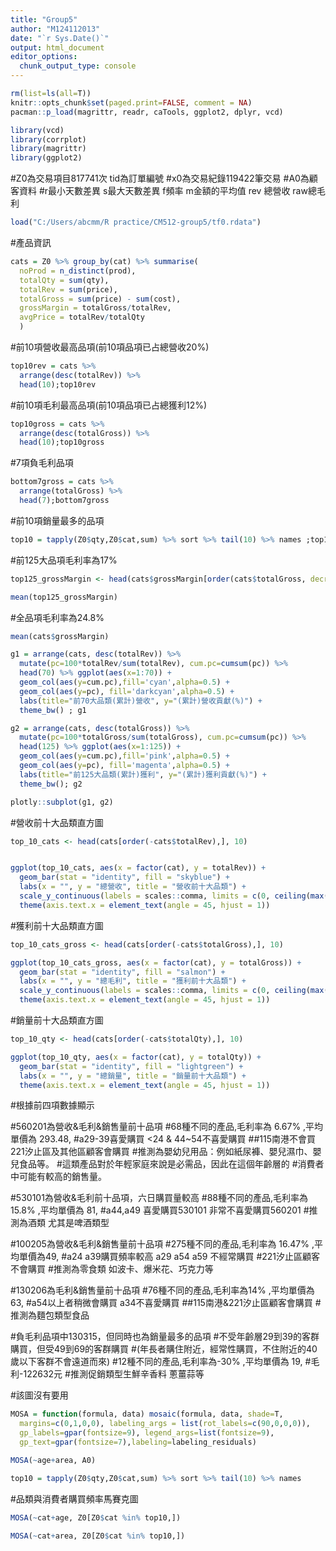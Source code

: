 ```yaml
---
title: "Group5"
author: "M124112013"
date: "`r Sys.Date()`"
output: html_document
editor_options: 
  chunk_output_type: console
---
```

```r
rm(list=ls(all=T))
knitr::opts_chunk$set(paged.print=FALSE, comment = NA)
pacman::p_load(magrittr, readr, caTools, ggplot2, dplyr, vcd)
```


```r
library(vcd)
library(corrplot)
library(magrittr)
library(ggplot2)
```


#Z0為交易項目817741次 tid為訂單編號
#x0為交易紀錄119422筆交易
#A0為顧客資料 
#r最小天數差異 s最大天數差異 f頻率 m金額的平均值 rev 總營收 raw總毛利 

```r
load("C:/Users/abcmm/R practice/CM512-group5/tf0.rdata")
```

#產品資訊

```r
cats = Z0 %>% group_by(cat) %>% summarise(
  noProd = n_distinct(prod),
  totalQty = sum(qty),
  totalRev = sum(price),
  totalGross = sum(price) - sum(cost),
  grossMargin = totalGross/totalRev,
  avgPrice = totalRev/totalQty
  )
```

#前10項營收最高品項(前10項品項已占總營收20%)

```r
top10rev = cats %>%
  arrange(desc(totalRev)) %>%
  head(10);top10rev
```


#前10項毛利最高品項(前10項品項已占總獲利12%)
```r
top10gross = cats %>%
  arrange(desc(totalGross)) %>%
  head(10);top10gross
```


#7項負毛利品項

```r
bottom7gross = cats %>%
  arrange(totalGross) %>%
  head(7);bottom7gross
```

#前10項銷量最多的品項

```r
top10 = tapply(Z0$qty,Z0$cat,sum) %>% sort %>% tail(10) %>% names ;top10
```

#前125大品項毛利率為17%
```r
top125_grossMargin <- head(cats$grossMargin[order(cats$totalGross, decreasing = TRUE)], 125)

mean(top125_grossMargin)
```

#全品項毛利率為24.8%
```r
mean(cats$grossMargin)
```


```r
g1 = arrange(cats, desc(totalRev)) %>% 
  mutate(pc=100*totalRev/sum(totalRev), cum.pc=cumsum(pc)) %>% 
  head(70) %>% ggplot(aes(x=1:70)) +
  geom_col(aes(y=cum.pc),fill='cyan',alpha=0.5) +
  geom_col(aes(y=pc), fill='darkcyan',alpha=0.5) +
  labs(title="前70大品類(累計)營收", y="(累計)營收貢獻(%)") +
  theme_bw() ; g1
```

```r
g2 = arrange(cats, desc(totalGross)) %>% 
  mutate(pc=100*totalGross/sum(totalGross), cum.pc=cumsum(pc)) %>% 
  head(125) %>% ggplot(aes(x=1:125)) +
  geom_col(aes(y=cum.pc),fill='pink',alpha=0.5) +
  geom_col(aes(y=pc), fill='magenta',alpha=0.5) +
  labs(title="前125大品類(累計)獲利", y="(累計)獲利貢獻(%)") +
  theme_bw(); g2
```


```r
plotly::subplot(g1, g2)
```

#營收前十大品類直方圖
```r
top_10_cats <- head(cats[order(-cats$totalRev),], 10)


ggplot(top_10_cats, aes(x = factor(cat), y = totalRev)) +
  geom_bar(stat = "identity", fill = "skyblue") +
  labs(x = "", y = "總營收", title = "營收前十大品類") +
  scale_y_continuous(labels = scales::comma, limits = c(0, ceiling(max(top_10_cats$totalRev)/100000)*100000)) +
  theme(axis.text.x = element_text(angle = 45, hjust = 1))
```


#獲利前十大品類直方圖
```r
top_10_cats_gross <- head(cats[order(-cats$totalGross),], 10)

ggplot(top_10_cats_gross, aes(x = factor(cat), y = totalGross)) +
  geom_bar(stat = "identity", fill = "salmon") +
  labs(x = "", y = "總毛利", title = "獲利前十大品類") +
  scale_y_continuous(labels = scales::comma, limits = c(0, ceiling(max(top_10_cats_gross$totalGross)/100000)*100000)) +
  theme(axis.text.x = element_text(angle = 45, hjust = 1))
```


#銷量前十大品類直方圖
```r
top_10_qty <- head(cats[order(-cats$totalQty),], 10)

ggplot(top_10_qty, aes(x = factor(cat), y = totalQty)) +
  geom_bar(stat = "identity", fill = "lightgreen") +
  labs(x = "", y = "總銷量", title = "銷量前十大品類") +
  theme(axis.text.x = element_text(angle = 45, hjust = 1))
```






#根據前四項數據顯示

#560201為營收&毛利&銷售量前十品項
#68種不同的產品,毛利率為 6.67% ,平均單價為 293.48, 
#a29-39喜愛購買 <24 & 44~54不喜愛購買
##115南港不會買 221汐止區及其他區顧客會購買
#推測為嬰幼兒用品：例如紙尿褲、嬰兒濕巾、嬰兒食品等。
#這類產品對於年輕家庭來說是必需品，因此在這個年齡層的
#消費者中可能有較高的銷售量。


#530101為營收&毛利前十品項，六日購買量較高
#88種不同的產品,毛利率為15.8% ,平均單價為 81,
#a44,a49 喜愛購買530101 非常不喜愛購買560201
#推測為酒類 尤其是啤酒類型


#100205為營收&毛利&銷售量前十品項
#275種不同的產品,毛利率為 16.47% ,平均單價為49, 
#a24 a39購買頻率較高 a29 a54 a59 不經常購買
#221汐止區顧客不會購買
#推測為零食類 如波卡、爆米花、巧克力等

#130206為毛利&銷售量前十品項
#76種不同的產品,毛利率為14% ,平均單價為 63,
#a54以上者稍微會購買 a34不喜愛購買
##115南港&221汐止區顧客會購買
#推測為麵包類型食品


#負毛利品項中130315，但同時也為銷量最多的品項
#不受年齡層29到39的客群購買，但受49到69的客群購買
#(年長者購住附近，經常性購買，不住附近的40歲以下客群不會遠道而來)
#12種不同的產品,毛利率為-30% ,平均單價為 19,
#毛利-122632元	
#推測促銷類型生鮮辛香料 蔥薑蒜等



#該圖沒有要用
```r
MOSA = function(formula, data) mosaic(formula, data, shade=T, 
  margins=c(0,1,0,0), labeling_args = list(rot_labels=c(90,0,0,0)),
  gp_labels=gpar(fontsize=9), legend_args=list(fontsize=9),
  gp_text=gpar(fontsize=7),labeling=labeling_residuals)

MOSA(~age+area, A0)
```


```r
top10 = tapply(Z0$qty,Z0$cat,sum) %>% sort %>% tail(10) %>% names
```


#品類與消費者購買頻率馬賽克圖
```r
MOSA(~cat+age, Z0[Z0$cat %in% top10,])
```

```r
MOSA(~cat+area, Z0[Z0$cat %in% top10,])
```



